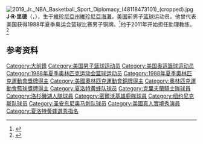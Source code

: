 {{NoteTA|G1=Sports}}
[[File:2019_Jr._NBA_Basketball_Sport_Diplomacy_(48118473101)_(cropped).jpg|thumb]]
'''J·R·里德'''（{{lang-en|J. R. Reid}}，{{bd|1968年|3月31日||}}），生于[[維珍尼亞州|維珍尼亞州]][[維珍尼亞海灘|維珍尼亞海灘]]，[[美国|美国]]前男子[[篮球|篮球]]运动员。他曾代表美国获得1988年夏季奥运会篮球比赛男子铜牌。<ref>{{Cite web|title=J.R. REID|url=https://www.olympic.org/j-r-reid|accessdate=2021-04-14|work=International Olympic Committee|archive-date=2021-04-22|archive-url=https://web.archive.org/web/20210422070226/https://www.olympic.org/j-r-reid}}</ref>他于2011年开始担任助理教练。<ref>{{cite web|url=https://www.olympedia.org/athletes/6938|title=J. R. Reid|work=Olympedia|accessdate=2021-04-15|archive-date=2021-04-20|archive-url=https://web.archive.org/web/20210420011510/https://www.olympedia.org/athletes/6938}}</ref>

== 参考资料 ==
{{reflist}}

{{1988年夏季奥运会美国男子篮球阵容}}
{{美国篮球先生}}
{{1989年NBA选秀}}

{{Authority control}}
{{DEFAULTSORT:Reid, J.R.}}
[[Category:大前鋒|Category:大前鋒]]
[[Category:美国男子篮球运动员|Category:美国男子篮球运动员]]
[[Category:美国奥运篮球运动员|Category:美国奥运篮球运动员]]
[[Category:1988年夏季奥林匹克运动会篮球运动员|Category:1988年夏季奥林匹克运动会篮球运动员]]
[[Category:1988年夏季奧林匹克運動會獎牌得主|Category:1988年夏季奧林匹克運動會獎牌得主]]
[[Category:美國奧林匹克運動會銅牌得主|Category:美國奧林匹克運動會銅牌得主]]
[[Category:奧林匹克運動會籃球獎牌得主|Category:奧林匹克運動會籃球獎牌得主]]
[[Category:夏洛特黄蜂队球员|Category:夏洛特黄蜂队球员]]
[[Category:克里夫蘭騎士隊球員|Category:克里夫蘭騎士隊球員]]
[[Category:洛杉磯湖人隊球員|Category:洛杉磯湖人隊球員]]
[[Category:密爾沃基雄鹿隊球員|Category:密爾沃基雄鹿隊球員]]
[[Category:纽约尼克斯队球员|Category:纽约尼克斯队球员]]
[[Category:圣安东尼奥马刺队球员|Category:圣安东尼奥马刺队球员]]
[[Category:美國真人實境秀演員|Category:美國真人實境秀演員]]
[[Category:夏洛特黃蜂選秀指名|Category:夏洛特黃蜂選秀指名]]